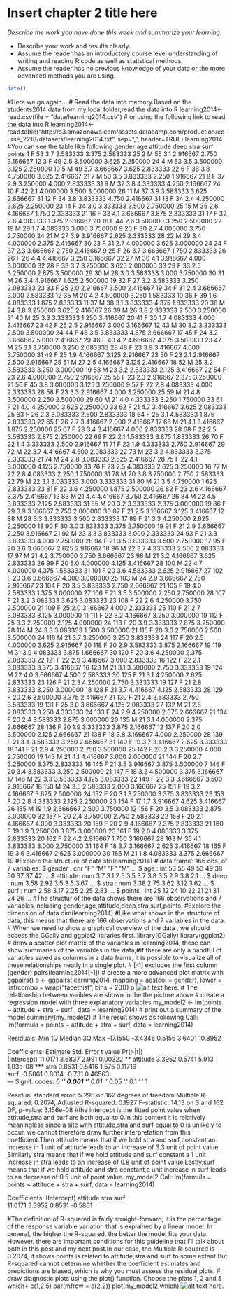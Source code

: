 # Insert chapter 2 title here

*Describe the work you have done this week and summarize your learning.*

- Describe your work and results clearly. 
- Assume the reader has an introductory course level understanding of writing and reading R code as well as statistical methods.
- Assume the reader has no previous knowledge of your data or the more advanced methods you are using.

```r
date()
```

#Here we go again...
# Read the data into memory.Based on the students2014 data from my local folder,read the data into R
learning2014<-read.csv(file = "data/learning2014.csv")
# or using the following link to read the data into R
learning2014<-read.table("http://s3.amazonaws.com/assets.datacamp.com/production/course_2218/datasets/learning2014.txt", sep=",", header=TRUE)
learning2014
#You can see the table like following
   gender age attitude     deep  stra     surf points
1        F  53      3.7 3.583333 3.375 2.583333     25
2        M  55      3.1 2.916667 2.750 3.166667     12
3        F  49      2.5 3.500000 3.625 2.250000     24
4        M  53      3.5 3.500000 3.125 2.250000     10
5        M  49      3.7 3.666667 3.625 2.833333     22
6        F  38      3.8 4.750000 3.625 2.416667     21
7        M  50      3.5 3.833333 2.250 1.916667     21
8        F  37      2.9 3.250000 4.000 2.833333     31
9        M  37      3.8 4.333333 4.250 2.166667     24
10       F  42      2.1 4.000000 3.500 3.000000     26
11       M  37      3.9 3.583333 3.625 2.666667     31
12       F  34      3.8 3.833333 4.750 2.416667     31
13       F  34      2.4 4.250000 3.625 2.250000     23
14       F  34      3.0 3.333333 3.500 2.750000     25
15       M  35      2.6 4.166667 1.750 2.333333     21
16       F  33      4.1 3.666667 3.875 2.333333     31
17       F  32      2.6 4.083333 1.375 2.916667     20
18       F  44      2.6 3.500000 3.250 2.500000     22
19       M  29      1.7 4.083333 3.000 3.750000      9
20       F  30      2.7 4.000000 3.750 2.750000     24
21       M  27      3.9 3.916667 2.625 2.333333     28
22       M  29      3.4 4.000000 2.375 2.416667     30
23       F  31      2.7 4.000000 3.625 3.000000     24
24       F  37      2.3 3.666667 2.750 2.416667      9
25       F  26      3.7 3.666667 1.750 2.833333     26
26       F  26      4.4 4.416667 3.250 3.166667     32
27       M  30      4.1 3.916667 4.000 3.000000     32
28       F  33      3.7 3.750000 3.625 2.000000     33
29       F  33      2.5 3.250000 2.875 3.500000     29
30       M  28      3.0 3.583333 3.000 3.750000     30
31       M  26      3.4 4.916667 1.625 2.500000     19
32       F  27      3.2 3.583333 3.250 2.083333     23
33       F  25      2.0 2.916667 3.500 2.416667     19
34       F  31      2.4 3.666667 3.000 2.583333     12
35       M  20      4.2 4.500000 3.250 1.583333     10
36       F  39      1.6 4.083333 1.875 2.833333     11
37       M  38      3.1 3.833333 4.375 1.833333     20
38       M  24      3.8 3.250000 3.625 2.416667     26
39       M  26      3.8 2.333333 2.500 3.250000     31
40       M  25      3.3 3.333333 1.250 3.416667     20
41       F  30      1.7 4.083333 4.000 3.416667     23
42       F  25      2.5 2.916667 3.000 3.166667     12
43       M  30      3.2 3.333333 2.500 3.500000     24
44       F  48      3.5 3.833333 4.875 2.666667     17
45       F  24      3.2 3.666667 5.000 2.416667     29
46       F  40      4.2 4.666667 4.375 3.583333     23
47       M  25      3.1 3.750000 3.250 2.083333     28
48       F  23      3.9 3.416667 4.000 3.750000     31
49       F  25      1.9 4.166667 3.125 2.916667     23
50       F  23      2.1 2.916667 2.500 2.916667     25
51       M  27      2.5 4.166667 3.125 2.416667     18
52       M  25      3.2 3.583333 3.250 3.000000     19
53       M  23      3.2 2.833333 2.125 3.416667     22
54       F  23      2.6 4.000000 2.750 2.916667     25
55       F  23      2.3 2.916667 2.375 3.250000     21
56       F  45      3.8 3.000000 3.125 3.250000      9
57       F  22      2.8 4.083333 4.000 2.333333     28
58       F  23      3.3 2.916667 4.000 3.250000     25
59       M  21      4.8 3.500000 2.250 2.500000     29
60       M  21      4.0 4.333333 3.250 1.750000     33
61       F  21      4.0 4.250000 3.625 2.250000     33
62       F  21      4.7 3.416667 3.625 2.083333     25
63       F  26      2.3 3.083333 2.500 2.833333     18
64       F  25      3.1 4.583333 1.875 2.833333     22
65       F  26      2.7 3.416667 2.000 2.416667     17
66       M  21      4.1 3.416667 1.875 2.250000     25
67       F  23      3.4 3.416667 4.000 2.833333     28
68       F  22      2.5 3.583333 2.875 2.250000     22
69       F  22      2.1 1.583333 3.875 1.833333     26
70       F  22      1.4 3.333333 2.500 2.916667     11
71       F  23      1.9 4.333333 2.750 2.916667     29
72       M  22      3.7 4.416667 4.500 2.083333     22
73       M  23      3.2 4.833333 3.375 2.333333     21
74       M  24      2.8 3.083333 2.625 2.416667     28
75       F  22      4.1 3.000000 4.125 2.750000     33
76       F  23      2.5 4.083333 2.625 3.250000     16
77       M  22      2.8 4.083333 2.250 1.750000     31
78       M  20      3.8 3.750000 2.750 2.583333     22
79       M  22      3.1 3.083333 3.000 3.333333     31
80       M  21      3.5 4.750000 1.625 2.833333     23
81       F  22      3.6 4.250000 1.875 2.500000     26
82       F  23      2.6 4.166667 3.375 2.416667     12
83       M  21      4.4 4.416667 3.750 2.416667     26
84       M  22      4.5 3.833333 2.125 2.583333     31
85       M  29      3.2 3.333333 2.375 3.000000     19
86       F  29      3.9 3.166667 2.750 2.000000     30
87       F  21      2.5 3.166667 3.125 3.416667     12
88       M  28      3.3 3.833333 3.500 2.833333     17
89       F  21      3.3 4.250000 2.625 2.250000     18
90       F  30      3.0 3.833333 3.375 2.750000     19
91       F  21      2.9 3.666667 2.250 3.916667     21
92       M  23      3.3 3.833333 3.000 2.333333     24
93       F  21      3.3 3.833333 4.000 2.750000     28
94       F  21      3.5 3.833333 3.500 2.750000     17
95       F  20      3.6 3.666667 2.625 2.916667     18
96       M  22      3.7 4.333333 2.500 2.083333     17
97       M  21      4.2 3.750000 3.750 3.666667     23
98       M  21      3.2 4.166667 3.625 2.833333     26
99       F  20      5.0 4.000000 4.125 3.416667     28
100      M  22      4.7 4.000000 4.375 1.583333     31
101      F  20      3.6 4.583333 2.625 2.916667     27
102      F  20      3.6 3.666667 4.000 3.000000     25
103      M  24      2.9 3.666667 2.750 2.916667     23
104      F  20      3.5 3.833333 2.750 2.666667     21
105      F  19      4.0 2.583333 1.375 3.000000     27
106      F  21      3.5 3.500000 2.250 2.750000     28
107      F  21      3.2 3.083333 3.625 3.083333     23
108      F  22      2.6 4.250000 3.750 2.500000     21
109      F  25      2.0 3.166667 4.000 2.333333     25
110      F  21      2.7 3.083333 3.125 3.000000     11
111      F  22      3.2 4.166667 3.250 3.000000     19
112      F  25      3.3 2.250000 2.125 4.000000     24
113      F  20      3.9 3.333333 2.875 3.250000     28
114      M  24      3.3 3.083333 1.500 3.500000     21
115      F  20      3.0 2.750000 2.500 3.500000     24
116      M  21      3.7 3.250000 3.250 3.833333     24
117      F  20      2.5 4.000000 3.625 2.916667     20
118      F  20      2.9 3.583333 3.875 2.166667     19
119      M  31      3.9 4.083333 3.875 1.666667     30
120      F  20      3.6 4.250000 2.375 2.083333     22
121      F  22      2.9 3.416667 3.000 2.833333     16
122      F  22      2.1 3.083333 3.375 3.416667     16
123      M  21      3.1 3.500000 2.750 3.333333     19
124      M  22      4.0 3.666667 4.500 2.583333     30
125      F  21      3.1 4.250000 2.625 2.833333     23
126      F  21      2.3 4.250000 2.750 3.333333     19
127      F  21      2.8 3.833333 3.250 3.000000     18
128      F  21      3.7 4.416667 4.125 2.583333     28
129      F  20      2.6 3.500000 3.375 2.416667     21
130      F  21      2.4 3.583333 2.750 3.583333     19
131      F  25      3.0 3.666667 4.125 2.083333     27
132      M  21      2.8 2.083333 3.250 4.333333     24
133      F  24      2.9 4.250000 2.875 2.666667     21
134      F  20      2.4 3.583333 2.875 3.000000     20
135      M  21      3.1 4.000000 2.375 2.666667     28
136      F  20      1.9 3.333333 3.875 2.166667     12
137      F  20      2.0 3.500000 2.125 2.666667     21
138      F  18      3.8 3.166667 4.000 2.250000     28
139      F  21      3.4 3.583333 3.250 2.666667     31
140      F  19      3.7 3.416667 2.625 3.333333     18
141      F  21      2.9 4.250000 2.750 3.500000     25
142      F  20      2.3 3.250000 4.000 2.750000     19
143      M  21      4.1 4.416667 3.000 2.000000     21
144      F  20      2.7 3.250000 3.375 2.833333     16
145      F  21      3.5 3.916667 3.875 3.500000      7
146      F  20      3.4 3.583333 3.250 2.500000     21
147      F  18      3.2 4.500000 3.375 3.166667     17
148      M  22      3.3 3.583333 4.125 3.083333     22
149      F  22      3.3 3.666667 3.500 2.916667     18
150      M  24      3.5 2.583333 2.000 3.166667     25
151      F  19      3.2 4.166667 3.625 2.500000     24
152      F  20      3.1 3.250000 3.375 3.833333     23
153      F  20      2.8 4.333333 2.125 2.250000     23
154      F  17      1.7 3.916667 4.625 3.416667     26
155      M  19      1.9 2.666667 2.500 3.750000     12
156      F  20      3.5 3.083333 2.875 3.000000     32
157      F  20      2.4 3.750000 2.750 2.583333     22
158      F  20      2.1 4.166667 4.000 3.333333     20
159      F  20      2.9 4.166667 2.375 2.833333     21
160      F  19      1.9 3.250000 3.875 3.000000     23
161      F  19      2.0 4.083333 3.375 2.833333     20
162      F  22      4.2 2.916667 1.750 3.166667     28
163      M  35      4.1 3.833333 3.000 2.750000     31
164      F  18      3.7 3.166667 2.625 3.416667     18
165      F  19      3.6 3.416667 2.625 3.000000     30
166      M  21      1.8 4.083333 3.375 2.666667     19
#Explore the structure of data
str(learning2014)
#'data.frame':	166 obs. of  7 variables:
 $ gender  : chr  "F" "M" "F" "M" ...
 $ age     : int  53 55 49 53 49 38 50 37 37 42 ...
 $ attitude: num  3.7 3.1 2.5 3.5 3.7 3.8 3.5 2.9 3.8 2.1 ...
 $ deep    : num  3.58 2.92 3.5 3.5 3.67 ...
 $ stra    : num  3.38 2.75 3.62 3.12 3.62 ...
 $ surf    : num  2.58 3.17 2.25 2.25 2.83 ...
 $ points  : int  25 12 24 10 22 21 21 31 24 26 ...
#The structur of the data shows there are 166 observations and 7 variables,including gender,age,attitude,deep,stra,surf,points.
#Explore the dimension of data
dim(learning2014)
#Like what shows in the structure of data, this means that there are 166 observations and 7 variables in the data.
# When we need to show a graphical overview of the data , we should access the GGally and ggplot2 libraries first.
library(GGally)
library(ggplot2)
# draw a scatter plot matrix of the variables in learning2014, these can show summaries of the variables in the data,#If there are only a handful of variables saved as columns in a data frame, it is possible to visualize all of these relationships neatly in a single plot.
# [-1] excludes the first column (gender)
pairs(learning2014[-1])
# create a more advanced plot matrix with ggpairs()
p <- ggpairs(learning2014, mapping = aes(col = gender), lower = list(combo = wrap("facethist", bins = 20)))
p
![alt text here.](D:/open science R/IODS-project/Rplot01.png)
# The relationship between varibles are shown in the the picture above
# create a regression model with three explanatory variables
my_model2 <- lm(points ~ attitude + stra + surf , data = learning2014)
# print out a summary of the model
summary(my_model2)
# The result shows as following
Call:
lm(formula = points ~ attitude + stra + surf, data = learning2014)

Residuals:
     Min       1Q   Median       3Q      Max 
-17.1550  -3.4346   0.5156   3.6401  10.8952 

Coefficients:
            Estimate Std. Error t value Pr(>|t|)    
(Intercept)  11.0171     3.6837   2.991  0.00322 ** 
attitude      3.3952     0.5741   5.913 1.93e-08 ***
stra          0.8531     0.5416   1.575  0.11716    
surf         -0.5861     0.8014  -0.731  0.46563    
---
Signif. codes:  0 ‘***’ 0.001 ‘**’ 0.01 ‘*’ 0.05 ‘.’ 0.1 ‘ ’ 1

Residual standard error: 5.296 on 162 degrees of freedom
Multiple R-squared:  0.2074,	Adjusted R-squared:  0.1927 
F-statistic: 14.13 on 3 and 162 DF,  p-value: 3.156e-08
#the intercept is the fitted point value when attitude,stra and surf are both equal to 0.In this context it is relatively meaningless since a site with attitude,stra and surf equal to 0 is unlikely to occur. we cannot therefore draw further interpretation from this coefficient.Then attitude means that if we hold stra and surf constant an increase in 1 unit of attitude leads to an increase of 3.3 unit of point value. Similarly stra means that if we hold attitude and surf constant a 1 unit increase in stra leads to an increase of 0.8 unit of point value.Lastly,surf means that if we hold attitude and stra constant,a unit increase in surf leads to an decrease of 0.5 unit of point value.
my_model2
Call:
lm(formula = points ~ attitude + stra + surf, data = learning2014)

Coefficients:
(Intercept)     attitude         stra         surf  
    11.0171       3.3952       0.8531      -0.5861  

#The definition of R-squared is fairly straight-forward; it is the percentage of the response variable variation that is explained by a linear model. In general, the higher the R-squared, the better the model fits your data. However, there are important conditions for this guideline that I’ll talk about both in this post and my next post.In our case, the Multiple R-squared is 0.2074, it shows points is related to attitude,stra and surf to some extent.But R-squared cannot determine whether the coefficient estimates and predictions are biased, which is why you must assess the residual plots.
# draw diagnostic plots using the plot() function. Choose the plots 1, 2 and 5
which<-c(1,2,5)
par(mfrow = c(2,2))
plot(my_model2,which)
![alt text here.](D:/open science R/IODS-project/Rplot.png)

